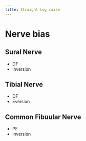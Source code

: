 ```yaml
---
title: Straight Leg raise
---
```



# Nerve bias

## Sural Nerve

- DF
- Inversion

## Tibial Nerve

- DF
- Eversion

## Common Fibuular Nerve

- PF
- Inversion